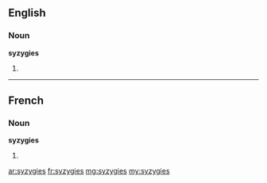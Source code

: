 ==English==

===Noun===
'''syzygies'''

# {{plural of|syzygy}}

----

==French==

===Noun===
'''syzygies''' {{f|p}}

# {{plural of|syzygie|lang=fr}}

[[ar:syzygies]]
[[fr:syzygies]]
[[mg:syzygies]]
[[my:syzygies]]